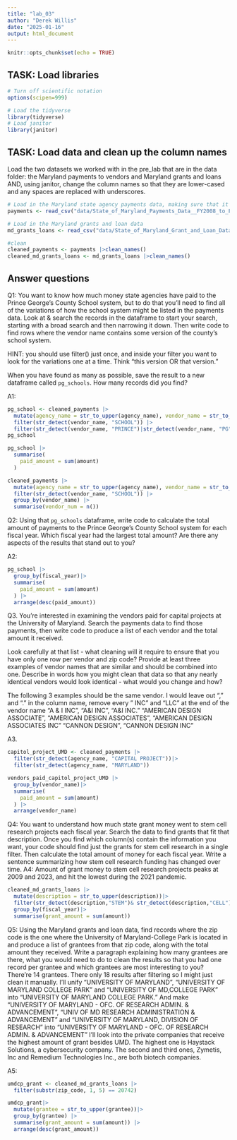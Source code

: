 ```yaml
---
title: "lab_03"
author: "Derek Willis"
date: "2025-01-16"
output: html_document
---
```


```r
knitr::opts_chunk$set(echo = TRUE)
```

## TASK: Load libraries

```r
# Turn off scientific notation
options(scipen=999)

# Load the tidyverse
library(tidyverse)
# Load janitor
library(janitor)
```

## TASK: Load data and clean up the column names

Load the two datasets we worked with in the pre_lab that are in the data folder: the Maryland payments to vendors and Maryland grants and loans AND, using janitor, change the column names so that they are lower-cased and any spaces are replaced with underscores.

```r
# Load in the Maryland state agency payments data, making sure that it correctly sets the datatypes using all of the rows
payments <- read_csv("data/State_of_Maryland_Payments_Data__FY2008_to_FY2024.csv", guess_max=369008)

# Load in the Maryland grants and loan data
md_grants_loans <- read_csv("data/State_of_Maryland_Grant_and_Loan_Data__FY2009_to_FY2022.csv")

#clean
cleaned_payments <- payments |>clean_names()
cleaned_md_grants_loans <- md_grants_loans |>clean_names()

```

## Answer questions

Q1: You want to know how much money state agencies have paid to the Prince George's County School system, but to do that you'll need to find all of the variations of how the school system might be listed in the payments data. Look at & search the records in the dataframe to start your search, starting with a broad search and then narrowing it down. Then write code to find rows where the vendor name contains some version of the county's school system.

HINT: you should use filter() just once, and inside your filter you want to look for the variations one at a time. Think "this version OR that version."

When you have found as many as possible, save the result to a new dataframe called `pg_schools`. How many records did you find?

A1:

```r
pg_school <- cleaned_payments |>
  mutate(agency_name = str_to_upper(agency_name), vendor_name = str_to_upper(vendor_name)) |>
  filter(str_detect(vendor_name, "SCHOOL")) |>
  filter(str_detect(vendor_name, "PRINCE")|str_detect(vendor_name, "PG"))
pg_school
```


```r
pg_school |>
  summarise(
    paid_amount = sum(amount)
  )

```
```r
cleaned_payments |>
  mutate(agency_name = str_to_upper(agency_name), vendor_name = str_to_upper(vendor_name)) |>
  filter(str_detect(vendor_name, "SCHOOL")) |>
  group_by(vendor_name) |>
  summarise(vendor_num = n())
```

Q2: Using that `pg_schools` dataframe, write code to calculate the total amount of payments to the Prince George's County School system for each fiscal year. Which fiscal year had the largest total amount? Are there any aspects of the results that stand out to you?

A2:

```r
pg_school |>
  group_by(fiscal_year)|>
  summarise(
    paid_amount = sum(amount)
  ) |>
  arrange(desc(paid_amount))

```

Q3. You're interested in examining the vendors paid for capital projects at the University of Maryland. Search the payments data to find those payments, then write code to produce a list of each vendor and the total amount it received.

Look carefully at that list - what cleaning will it require to ensure that you have only one row per vendor and zip code? Provide at least three examples of vendor names that are similar and should be combined into one. Describe in words how you might clean that data so that any nearly identical vendors would look identical - what would you change and how?

The following 3 examples should be the same vendor. I would leave out "," and "." in the column name, remove every " INC" and "LLC" at the end of the vendor name
"A & I INC", "A&I INC", "A&I INC."
"AMERICAN DESIGN ASSOCIATE", "AMERICAN DESIGN ASSOCIATES", "AMERICAN DESIGN ASSOCIATES INC"
"CANNON DESIGN", "CANNON DESIGN INC"

A3.

```r
capitol_project_UMD <- cleaned_payments |>
  filter(str_detect(agency_name, "CAPITAL PROJECT"))|>
  filter(str_detect(agency_name, "MARYLAND"))

vendors_paid_capitol_project_UMD |>
  group_by(vendor_name)|>
  summarise(
    paid_amount = sum(amount)
  ) |>
  arrange(vendor_name)
```

Q4: You want to understand how much state grant money went to stem cell research projects each fiscal year. Search the data to find grants that fit that description. Once you find which column(s) contain the information you want, your code should find just the grants for stem cell research in a single filter. Then calculate the total amount of money for each fiscal year. Write a sentence summarizing how stem cell research funding has changed over time.
A4: Amount of grant money to stem cell research projects peaks at 2009 and 2023, and hit the lowest during the 2021 pandemic.

```r
cleaned_md_grants_loans |>
  mutate(description = str_to_upper(description))|>
  filter(str_detect(description,"STEM")& str_detect(description,"CELL")) |>
  group_by(fiscal_year)|>
  summarise(grant_amount = sum(amount))

```

Q5: Using the Maryland grants and loan data, find records where the zip code is the one where the University of Maryland-College Park is located in and produce a list of grantees from that zip code, along with the total amount they received. Write a paragraph explaining how many grantees are there, what you would need to do to clean the results so that you had one record per grantee and which grantees are most interesting to you?
There're 14 grantees. There only 18 results after filtering so I might just clean it manually. I'll unify "UNIVERSITY OF MARYLAND", "UNIVERSITY OF MARYLAND COLLEGE PARK" and "UNIVERSITY OF MD,COLLEGE PARK" into "UNIVERSITY OF MARYLAND COLLEGE PARK." And make "UNIVERSITY OF MARYLAND - OFC. OF RESEARCH ADMIN. & ADVANCEMENT", "UNIV OF MD RESEARCH ADMINISTRATION & ADVANCEMENT" and "UNIVERSITY OF MARYLAND, DIVISION OF RESEARCH" into "UNIVERSITY OF MARYLAND - OFC. OF RESEARCH ADMIN. & ADVANCEMENT"
I'll look into the private companies that receive the highest amount of grant besides UMD. The highest one is Haystack Solutions, a cybersecurity company. The second and third ones, Zymetis, Inc and Remedium Technologies Inc., are both biotech companies.

A5:

```r
umdcp_grant <- cleaned_md_grants_loans |>
  filter(substr(zip_code, 1, 5) == 20742) 

umdcp_grant|>
  mutate(grantee = str_to_upper(grantee))|>
  group_by(grantee) |>
  summarise(grant_amount = sum(amount)) |>
  arrange(desc(grant_amount))

```
